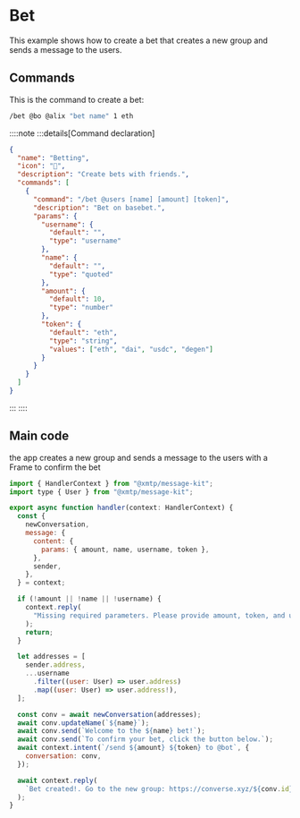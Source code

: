 # Bet

This example shows how to create a bet that creates a new group and sends a message to the users.

## Commands

This is the command to create a bet:

```bash [cmd]
/bet @bo @alix "bet name" 1 eth
```

::::note
:::details[Command declaration]

```json
{
  "name": "Betting",
  "icon": "🎰",
  "description": "Create bets with friends.",
  "commands": [
    {
      "command": "/bet @users [name] [amount] [token]",
      "description": "Bet on basebet.",
      "params": {
        "username": {
          "default": "",
          "type": "username"
        },
        "name": {
          "default": "",
          "type": "quoted"
        },
        "amount": {
          "default": 10,
          "type": "number"
        },
        "token": {
          "default": "eth",
          "type": "string",
          "values": ["eth", "dai", "usdc", "degen"]
        }
      }
    }
  ]
}
```

:::
::::

## Main code

the app creates a new group and sends a message to the users with a Frame to confirm the bet

```jsx [src/handler/betting.ts]
import { HandlerContext } from "@xmtp/message-kit";
import type { User } from "@xmtp/message-kit";

export async function handler(context: HandlerContext) {
  const {
    newConversation,
    message: {
      content: {
        params: { amount, name, username, token },
      },
      sender,
    },
  } = context;

  if (!amount || !name || !username) {
    context.reply(
      "Missing required parameters. Please provide amount, token, and username.",
    );
    return;
  }

  let addresses = [
    sender.address,
    ...username
      .filter((user: User) => user.address)
      .map((user: User) => user.address!),
  ];

  const conv = await newConversation(addresses);
  await conv.updateName(`${name}`);
  await conv.send(`Welcome to the ${name} bet!`);
  await conv.send(`To confirm your bet, click the button below.`);
  await context.intent(`/send ${amount} ${token} to @bot`, {
    conversation: conv,
  });

  await context.reply(
    `Bet created!. Go to the new group: https://converse.xyz/${conv.id}`,
  );
}
```
